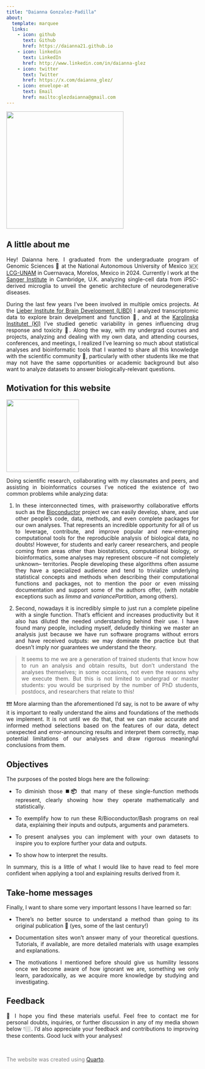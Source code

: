 ```yaml
---
title: "Daianna Gonzalez-Padilla"
about: 
  template: marquee
  links: 
    - icon: github
      text: Github
      href: https://daianna21.github.io
    - icon: linkedin
      text: LinkedIn
      href: http://www.linkedin.com/in/daianna-glez
    - icon: twitter
      text: Twitter
      href: https://x.com/daianna_glez/
    - icon: envelope-at
      text: Email
      href: mailto:glezdaianna@gmail.com
---
```


![](images/Headshot_photo_DGP-modified.png){fig-align="center" width="307"}

## **A little about me**

::: {style="text-align: justify"}
Hey! Daianna here. I graduated from the undergraduate program of Genomic Sciences 🧬 at the National Autonomous University of Mexico 🇲🇽 [LCG-UNAM](https://www.lcg.unam.mx/#general) in Cuernavaca, Morelos, Mexico in 2024. Currently I work at the [Sanger Institute](https://www.sanger.ac.uk/group/trynka-group/) in Cambridge, U.K. analyzing single-cell data from iPSC-derived microglia to unveil the genetic architecture of neurodegenerative diseases.

During the last few years I've been involved in multiple omics projects. At the [Lieber Institute for Brain Development (LIBD)](https://www.libd.org) I analyzed transcriptomic data to explore brain develpment and function 🧠, and at the [Karolinska Institutet (KI)](https://ki.se/en) I've studied genetic variability in genes influencing drug response and toxicity 💊. Along the way, with my undergrad courses and projects, analyzing and dealing with my own data, and attending courses, conferences, and meetings, I realized I’ve learning so much about statistical analyses and bioinformatic tools that I wanted to share all this knowledge with the scientific community 👥, particularly with other students like me that may not have the same opportunities or academic background but also want to analyze datasets to answer biologically-relevant questions. 
:::

## **Motivation for this website**

![](images/logo.png){fig-align="center" width="190"}

::: {style="text-align: justify"}
Doing scientific research, collaborating with my classmates and peers, and assisting in bioinformatics courses I’ve noticed the existence of two common problems while analyzing data:

1.  In these interconnected times, with praiseworthy collaborative efforts such as the [Bioconductor](https://www.bioconductor.org) project we can easily develop, share, and use other people’s code, data, methods, and even complete packages for our own analyses. That represents an incredible opportunity for all of us to leverage, contribute, and improve popular and new-emerging computational tools for the reproducible analysis of biological data, no doubts! However, for students and early career researchers, and people coming from areas other than biostatistics, computational biology, or bioinformatics, some analyses may represent obscure –if not completely unknown– territories. People developing these algorithms often assume they have a specialized audience and tend to trivialize underlying statistical concepts and methods when describing their computational functions and packages, not to mention the poor or even missing documentation and support some of the authors offer, (with notable exceptions such as *limma* and *variancePartition*, among others). 

2.  Second, nowadays it is incredibly simple to just run a complete pipeline with a single function. That’s efficient and increases productivity but it also has diluted the needed understanding behind their use. I have found many people, including myself, deludedly thinking we master an analysis just because we have run software programs without errors and have received outputs: we may dominate the practice but that doesn’t imply nor guarantees we understand the theory. 

> It seems to me we are a generation of trained students that know how to run an analysis and obtain results, but don’t understand the analyses themselves; in some occasions, not even the reasons why we execute them. But this is not limited to undergrad or master students: you would be surprised by the number of PhD students, postdocs, and researchers that relate to this!

❗️❗️❗️ More alarming than the aforementioned I’d say, is not to be aware of why it is important to really understand the aims and foundations of the methods we implement. It is not until we do that, that we can make accurate and informed method selections based on the features of our data, detect unexpected and error-announcing results and interpret them correctly, map potential limitations of our analyses and draw rigorous meaningful conclusions from them. 
:::

## **Objectives**

::: {style="text-align: justify"}
The purposes of the posted blogs here are the following:

-   To diminish those ◼️**📦** that many of these single-function methods represent, clearly showing how they operate mathematically and statistically.

-   To exemplify how to run these R/Bioconductor/Bash programs on real data, explaining their inputs and outputs, arguments and parameters. 

-   To present analyses you can implement with your own datasets to inspire you to explore further your data and outputs. 

-   To show how to interpret the results.

In summary, this is a little of what I would like to have read to feel more confident when applying a tool and explaining results derived from it. 
:::

## **Take-home messages**

::: {style="text-align: justify"}
Finally, I want to share some very important lessons I have learned so far:  

-   There’s no better source to understand a method than going to its original publication 📑 (yes, some of the last century!) 

-   Documentation sites won’t answer many of your theoretical questions. Tutorials, if available, are more detailed materials with usage examples and explanations.

-   The motivations I mentioned before should give us humility lessons once we become aware of how ignorant we are, something we only learn, paradoxically, as we acquire more knowledge by studying and investigating.
:::

## **Feedback**

::: {style="text-align: justify"}
💬 I hope you find these materials useful. Feel free to contact me for personal doubts, inquiries, or further discussion in any of my media shown below 👇🏼. I’d also appreciate your feedback and contributions to improving these contents. Good luck with your analyses!
:::

\

::: {style="color:gray"}
The website was created using [Quarto](https://quarto.org/).
:::
